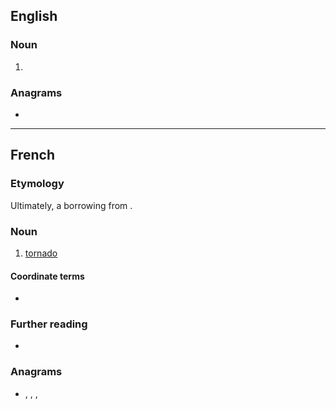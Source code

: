 ==English==

===Noun===
{{en-noun}}

# {{obsolete form of|tornado|lang=en}}

===Anagrams===
* {{anagrams|en|a=adenort|-dronate|neotard|on-trade|ornated}}

----

==French==

===Etymology===
Ultimately, a borrowing from {{bor|fr|es|tornado}}.

===Noun===
{{fr-noun|f}}

# [[tornado]]

====Coordinate terms====
* {{l|fr|microrafale}}

===Further reading===
* {{R:TLFi}}

===Anagrams===
* {{l|fr|adorent}}, {{l|fr|détrôna}}, {{l|fr|érodant}}, {{l|fr|tadorne}}